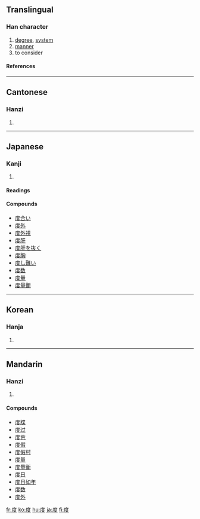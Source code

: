 {{see|廓}}

==Translingual==
===Han character===
{{Han char|rn=53|rad=广|as=06|sn=9|four=0024<sub>7</sub>|canj=戈廿水 (ITE)}}
# [[degree]], [[system]]
# [[manner]]
# to consider
====References====
{{Han ref|kx=0345.260|dkj=09313|dj=0655.150|hdz=20880.060|uh=5EA6|ud=24230|bh=ABD7|bd=43991}}
----
==Cantonese==
===Hanzi===
{{yue-hanzi|jyut=|y=dou6}}
# {{defn|Cantonese}}
----
== Japanese ==
===Kanji===
{{ja-kanji|grade=3|rs=广06}}
# {{defn|Japanese}} 
====Readings====
{{ja-readings|on=[[たく]] (taku), [[ど]] (do), [[と]] (to)|kun=[[たび]] (tabi), [[はかる]] (hakaru), [[めもり]] (memori)}}

====Compounds====
*[[度合い]]
*[[度外]]
*[[度外視]]
*[[度肝]]
*[[度肝を抜く]]
*[[度胸]]
*[[度し難い]]
*[[度数]]
*[[度量]]
*[[度量衡]]
----
==Korean==
===Hanja===
{{ko-hanja|hangeul=[[도]], [[탁]]|rv=do, tak|mr=to, t'ak}}
# {{defn|Korean}}
----
==Mandarin==
===Hanzi===
{{cmn-hanzi|pin=[[dù]] (du4)|wg=tu<sup>4</sup>}}
# {{defn|Mandarin}}

====Compounds====
*[[度牒]]
*[[度过]]
*[[度荒]]
*[[度假]]
*[[度假村]]
*[[度量]]
*[[度量衡]]
*[[度日]]
*[[度日如年]]
*[[度数]]
*[[度外]]

[[fr:度]]
[[ko:度]]
[[hu:度]]
[[ja:度]]
[[fi:度]]
